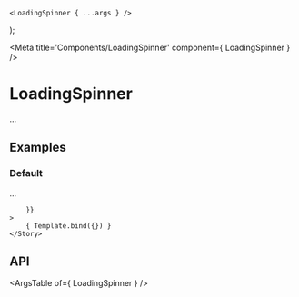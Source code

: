 
	<LoadingSpinner { ...args } />
);

<Meta title='Components/LoadingSpinner' component={ LoadingSpinner } />

# LoadingSpinner

...

## Examples

### Default

...

<Canvas>
	<Story
		name="Default"
		args={{
			
		}}
	>
		{ Template.bind({}) }
	</Story>
</Canvas>

## API

<ArgsTable of={ LoadingSpinner } />
